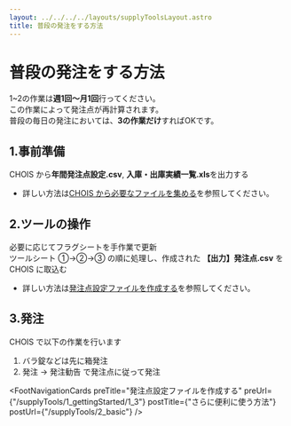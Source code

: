 ```yaml
---
layout: ../../../../layouts/supplyToolsLayout.astro
title: 普段の発注をする方法
---
```



# 普段の発注をする方法
1~2の作業は**週1回～月1回**行ってください。  
この作業によって発注点が再計算されます。  
普段の毎日の発注においては、**3の作業だけ**すればOKです。

## 1.事前準備

CHOIS から**年間発注点設定.csv**, **入庫・出庫実績一覧.xls**を出力する

- 詳しい方法は[CHOIS から必要なファイルを集める](/document_for_supply_tool_by_astro/supplyTools/1_gettingStarted/1_1)を参照してください。

## 2.ツールの操作

必要に応じてフラグシートを手作業で更新  
ツールシート ①→②→③ の順に処理し、作成された **【出力】発注点.csv** を CHOIS に取込む

- 詳しい方法は[発注点設定ファイルを作成する](/document_for_supply_tool_by_astro/supplyTools/1_gettingStarted/1_3)を参照してください。

## 3.発注

CHOIS で以下の作業を行います

1. バラ錠などは先に箱発注
2. 発注 -> 発注勧告 で発注点に従って発注

<FootNavigationCards
  preTitle="発注点設定ファイルを作成する"
  preUrl={"/supplyTools/1_gettingStarted/1_3"}
  postTitle={"さらに便利に使う方法"}
  postUrl={"/supplyTools/2_basic"}
/>
